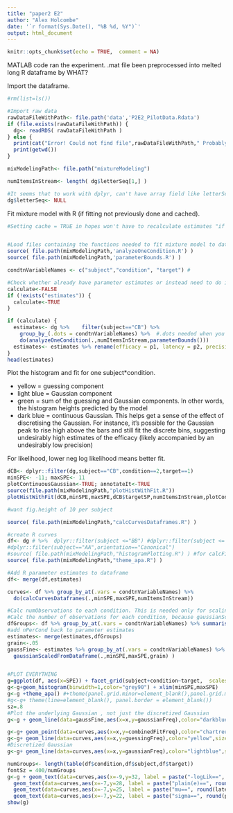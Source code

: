 ```yaml
---
title: "paper2 E2"
author: "Alex Holcombe"
date: '`r format(Sys.Date(), "%B %d, %Y")`'
output: html_document
---
```


```r
knitr::opts_chunk$set(echo = TRUE,  comment = NA)
```

MATLAB code ran the experiment.
.mat file been preprocessed into melted long R dataframe by WHAT?

Import the dataframe.

```r
#rm(list=ls())

#Import raw data
rawDataFileWithPath<- file.path('data','P2E2_PilotData.Rdata') 
if (file.exists(rawDataFileWithPath)) {
  dg<- readRDS( rawDataFileWithPath ) 
} else {
  print(cat("Error! Could not find file",rawDataFileWithPath," Probably your working directory is bad:"))
  print(getwd())
}

mixModelingPath<- file.path("mixtureModeling")

numItemsInStream<- length( dg$letterSeq[1,] )  

#It seems that to work with dplyr, can't have array field like letterSeq (letterSeq indicates what each item in the stream of each trial was)
dg$letterSeq<- NULL

```


Fit mixture model with R (if fitting not previously done and cached). 
```r
#Setting cache = TRUE in hopes won't have to recalculate estimates "if cached results exist and this code chunk has not been changed since last run" 


#Load files containing the functions needed to fit mixture model to data
source( file.path(mixModelingPath,'analyzeOneCondition.R') )
source( file.path(mixModelingPath,'parameterBounds.R') )

condtnVariableNames <- c("subject","condition", "target") # 

#Check whether already have parameter estimates or instead need to do it
calculate<-FALSE
if (!exists("estimates")) { 
  calculate<-TRUE 
}

if (calculate) {
  estimates<- dg %>%    filter(subject=="CB") %>%
    group_by_(.dots = condtnVariableNames) %>%  #.dots needed when you have a variable containing multiple factor names
    do(analyzeOneCondition(.,numItemsInStream,parameterBounds()))
  estimates<- estimates %>% rename(efficacy = p1, latency = p2, precision = p3)
}
head(estimates)
```

Plot the histogram and fit for one subject*condition.

* yellow = guessing component 
* light blue = Gaussian component
* green = sum of the guessing and Gaussian components. In other words, the histogram heights predicted by the model
* dark blue = continuous Gaussian. This helps get a sense of the effect of discretising the Gaussian. For instance, it's possible  for the Gaussian peak to rise high above the bars and still fit the discrete bins, suggesting  undesirably high estimates of the efficacy (likely accompanied by an undesirably low precision)

For likelihood, lower neg log likelihood means better fit.


```r

dCB<- dplyr::filter(dg,subject=="CB",condition==2,target==1)  
minSPE<- -11; maxSPE<- 11
plotContinuousGaussian<-TRUE; annotateIt<-TRUE
source(file.path(mixModelingPath,"plotHistWithFit.R"))
plotHistWithFit(dCB,minSPE,maxSPE,dCB$targetSP,numItemsInStream,plotContinuousGaussian,annotateIt)
```



```r
#want fig.height of 10 per subject

source( file.path(mixModelingPath,"calcCurvesDataframes.R") )

#create R curves
df<- dg # %>%  dplyr::filter(subject <="BB") #dplyr::filter(subject <= "BD" & subject >="AP")
#dplyr::filter(subject=="AA",orientation=="Canonical")
#source( file.path(mixModelingPath,"histogramPlotting.R") ) #for calcFitDataframes
source( file.path(mixModelingPath,"theme_apa.R") )

#Add R parameter estimates to dataframe
df<- merge(df,estimates) 

curves<- df %>% group_by_at(.vars = condtnVariableNames) %>% 
  do(calcCurvesDataframes(.,minSPE,maxSPE,numItemsInStream))

#Calc numObservations to each condition. This is needed only for scaling the fine-grained Gaussian
#Calc the number of observations for each condition, because gaussianScaledforData needs to know.
dfGroups<- df %>% group_by_at(.vars = condtnVariableNames) %>% summarise(nPerCond = n())
#add nPerCond back to parameter estimates
estimates<- merge(estimates,dfGroups)
grain<-.05
gaussFine<- estimates %>% group_by_at(.vars = condtnVariableNames) %>% do(
  gaussianScaledFromDataframe(.,minSPE,maxSPE,grain) )


#PLOT EVERYTHING
g=ggplot(df, aes(x=SPE)) + facet_grid(subject+condition~target,  scales="free_y")
g<-g+geom_histogram(binwidth=1,color="grey90") + xlim(minSPE,maxSPE)
g<-g +theme_apa() #+theme(panel.grid.minor=element_blank(),panel.grid.major=element_blank())# hide all gridlines.
#g<-g+ theme(line=element_blank(), panel.border = element_blank())
sz=.8
#Plot the underlying Gaussian , not just the discretized Gaussian
g<-g + geom_line(data=gaussFine,aes(x=x,y=gaussianFreq),color="darkblue",size=1.2)

g<-g+ geom_point(data=curves,aes(x=x,y=combinedFitFreq),color="chartreuse3",size=sz*2.5)
g<-g+ geom_line(data=curves,aes(x=x,y=guessingFreq),color="yellow",size=sz)
#Discretized Gaussian
g<-g+ geom_line(data=curves,aes(x=x,y=gaussianFreq),color="lightblue",size=sz)

numGroups<- length(table(df$condition,df$subject,df$target))
fontSz = 400/numGroups
g<-g + geom_text(data=curves,aes(x=-9,y=32, label = paste("-logLik==", round(val,1), sep = "")),  parse = TRUE,size=fontSz) +
  geom_text(data=curves,aes(x=-7,y=28, label = paste("plain(e)==", round(efficacy,2), sep = "")),  parse = TRUE,size=fontSz) +
  geom_text(data=curves,aes(x=-7,y=25, label = paste("mu==", round(latency,2), sep = "")),  parse = TRUE,size=fontSz)+
  geom_text(data=curves,aes(x=-7,y=22, label = paste("sigma==", round(precision,2), sep = "")),  parse = TRUE,size=fontSz)
show(g)
```


